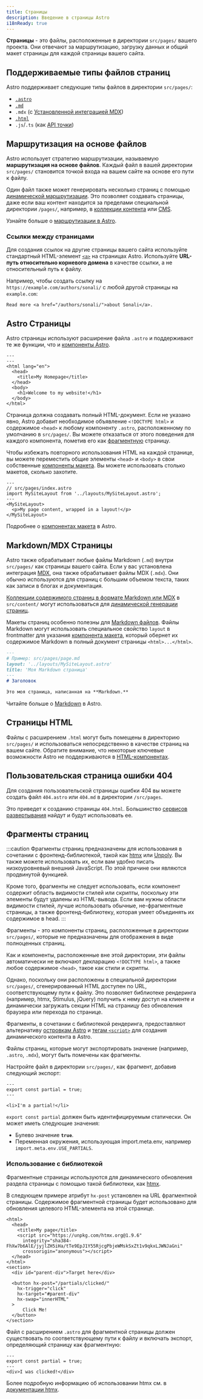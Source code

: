 ```yaml
---
title: Страницы
description: Введение в страницы Astro
i18nReady: true
---
```



**Страницы** - это файлы, расположенные в директории `src/pages/` вашего проекта. Они отвечают за маршрутизацию, загрузку данных и общий макет страницы для каждой страницы вашего сайта.

## Поддерживаемые типы файлов страниц 

Astro поддерживает следующие типы файлов в директории `src/pages/`:
- [`.astro`](#astro-страницы)
- [`.md`](#markdownmdx-страницы)
- `.mdx` (с [Установленной интеграцией MDX](/ru/guides/integrations-guide/mdx/#installation))
- [`.html`](#страницы-html)
- `.js`/`.ts` (как [API точки](/ru/guides/endpoints/)) 

## Маршрутизация на основе файлов

Astro использует стратегию маршрутизации, называемую **маршрутизация на основе файлов**. Каждый файл в вашей директории `src/pages/` становится точкой входа на вашем сайте на основе его пути к файлу.

Один файл также может генерировать несколько страниц с помощью [динамической маршрутизации](/ru/guides/routing/#динамические-маршруты). Это позволяет создавать страницы, даже если ваш контент находится за пределами специальной директории `/pages/`, например, в [коллекции контента](/ru/guides/content-collections/) или [CMS](/ru/guides/cms/).

<ReadMore>Узнайте больше о [маршрутизации в Astro](/ru/guides/routing/).</ReadMore>

### Ссылки между страницами
Для создания ссылок на другие страницы вашего сайта используйте стандартный HTML-элемент [`<a>`](https://developer.mozilla.org/en-US/docs/Web/HTML/Element/a) на страницах Astro. Используйте **URL-путь относительно корневого домена** в качестве ссылки, а не относительный путь к файлу.

Например, чтобы создать ссылку на `https://example.com/authors/sonali/` с любой другой страницы на `example.com`:

```astro title="src/pages/index.astro"
Read more <a href="/authors/sonali/">about Sonali</a>.
```

## Astro Страницы

Astro страницы используют расширение файла `.astro` и поддерживают те же функции, что и [компоненты Astro](/ru/basics/astro-components/).

```astro title="src/pages/index.astro"
---
---
<html lang="en">
  <head>
    <title>My Homepage</title>
  </head>
  <body>
    <h1>Welcome to my website!</h1>
  </body>
</html>
```

Страница должна создавать полный HTML-документ. Если не указано явно, Astro добавит необходимое объявление `<!DOCTYPE html>` и содержимое `<head>` к любому компоненту `.astro`, расположенному по умолчанию в `src/pages/`. Вы можете отказаться от этого поведения для каждого компонента, пометив его как [фрагментную](#фрагменты-страниц) страницу.

Чтобы избежать повторного использования HTML на каждой странице, вы можете переместить общие элементы `<head>` и `<body>` в свои собственные [компоненты макета](/ru/basics/layouts/). Вы можете использовать столько макетов, сколько захотите.


```astro {3} /</?MySiteLayout>/
---
// src/pages/index.astro
import MySiteLayout from '../layouts/MySiteLayout.astro';
---
<MySiteLayout>
  <p>My page content, wrapped in a layout!</p>
</MySiteLayout>
```

<ReadMore>Подробнее о [компонентах макета](/ru/basics/layouts/) в Astro.</ReadMore>

## Markdown/MDX Страницы

Astro также обрабатывает любые файлы Markdown (`.md`) внутри `src/pages/` как страницы вашего сайта. Если у вас установлена интеграция [MDX](/ru/guides/integrations-guide/mdx/#installation), она также обрабатывает файлы MDX (`.mdx`). Они обычно используются для страниц с большим объемом текста, таких как записи в блогах и документация.

[Коллекции содержимого страниц в формате Markdown или MDX](/ru/guides/content-collections/) в `src/content/` могут использоваться для [динамической генерации страниц](/ru/guides/routing/#динамические-маршруты).

Макеты страниц особенно полезны для [Markdown файлов](#markdownmdx-страницы). Файлы Markdown могут использовать специальное свойство `layout` в frontmatter для указания [компонента макета](/ru/basics/layouts/), который обернет их содержимое Markdown в полный документ страницы `<html>...</html>`.

```md {3}
---
# Пример: src/pages/page.md
layout: '../layouts/MySiteLayout.astro'
title: 'Моя Markdown страница'
---
# Заголовок

Это моя страница, написанная на **Markdown.**
```

<ReadMore>Читайте больше о [Markdown](/ru/guides/markdown-content/) в Astro.</ReadMore>

## Страницы HTML

Файлы с расширением `.html` могут быть помещены в директорию `src/pages/` и использоваться непосредственно в качестве страниц на вашем сайте.
Обратите внимание, что некоторые ключевые возможности Astro не поддерживаются в [HTML-компонентах](/ru/basics/astro-components/#html-компоненты).

## Пользовательская страница ошибки 404

Для создания пользовательской страницы ошибки 404 вы можете создать файл `404.astro` или `404.md` в директории `/src/pages`.

Это приведет к созданию страницы `404.html`. Большинство [сервисов развертывания](/ru/guides/deploy/) найдут и будут использовать ее.

## Фрагменты страниц

<p><Since v="3.4.0" /></p>

:::caution
Фрагменты страниц предназначены для использования в сочетании с фронтенд-библиотекой, такой как  [htmx](https://htmx.org/) или [Unpoly](https://unpoly.com/). Вы также можете использовать их, если вам удобно писать низкоуровневый внешний JavaScript. По этой причине они являются продвинутой функцией.

Кроме того, фрагменты не следует использовать, если компонент содержит область видимости стилей или скрипты, поскольку эти элементы будут удалены из HTML-вывода. Если вам нужны области видимости стилей, лучше использовать обычные, не-фрагментные страницы, а также фронтенд-библиотеку, которая умеет объединять их содержимое в head.
:::

Фрагменты - это компоненты страниц, расположенные в директории `src/pages/`, которые не предназначены для отображения в виде полноценных страниц.

Как и компоненты, расположенные вне этой директории, эти файлы автоматически не включают декларацию `<!DOCTYPE html>`, а также любое содержимое `<head>`, такое как стили и скрипты.

Однако, поскольку они расположены в специальной директории `src/pages/`, сгенерированный HTML доступен по URL, соответствующему пути к файлу. Это позволяет библиотеке рендеринга (например, htmx, Stimulus, jQuery) получить к нему доступ на клиенте и динамически загружать секции HTML на страницу без обновления браузера или перехода по странице.

Фрагменты, в сочетании с библиотекой рендеринга, предоставляют альтернативу [островкам Astro](/ru/concepts/islands/) и [тегам `<script>`](/ru/guides/client-side-scripts/) для создания динамического контента в Astro.

Файлы страниц, которые могут экспортировать значение (например, `.astro`, `.mdx`), могут быть помечены как фрагменты.

Настройте файл в директории `src/pages/`, как фрагмент, добавив следующий экспорт:

```astro title="src/pages/partial.astro" ins={2}
---
export const partial = true;
---

<li>I'm a partial!</li>
```

`export const partial` должен быть идентифицируемым статически. Он может иметь следующие значения:

- Булево значение __`true`__.
- Переменная окружения, использующая import.meta.env, например `import.meta.env.USE_PARTIALS`.

### Использование с библиотекой

Фрагментные страницы используются для динамического обновления раздела страницы с помощью такой библиотеки, как [htmx](https://htmx.org/).

В следующем примере атрибут `hx-post`  установлен на URL фрагментной страницы. Содержимое фрагментной страницы будет использовано для обновления целевого HTML-элемента на этой странице. 

```astro title="src/pages/index.astro" 'hx-post="/partials/clicked/"'
<html>
  <head>
    <title>My page</title>
    <script src="https://unpkg.com/htmx.org@1.9.6"
      integrity="sha384-FhXw7b6AlE/jyjlZH5iHa/tTe9EpJ1Y55RjcgPbjeWMskSxZt1v9qkxLJWNJaGni"
      crossorigin="anonymous"></script>
  </head>
</html>
<section>
  <div id="parent-div">Target here</div>

  <button hx-post="/partials/clicked/"
    hx-trigger="click"
    hx-target="#parent-div"
    hx-swap="innerHTML"
  >
      Click Me!
  </button>
</section>
```

Файл с расширением `.astro` для фрагментной страницы должен существовать по соответствующему пути к файлу и включать экспорт, определяющий страницу как фрагментную:

```astro title="src/pages/partials/clicked.astro" {2}
---
export const partial = true;
---
<div>I was clicked!</div>
```

Более подробную информацию об использовании htmx см. в [документации htmx](https://htmx.org/docs/).

